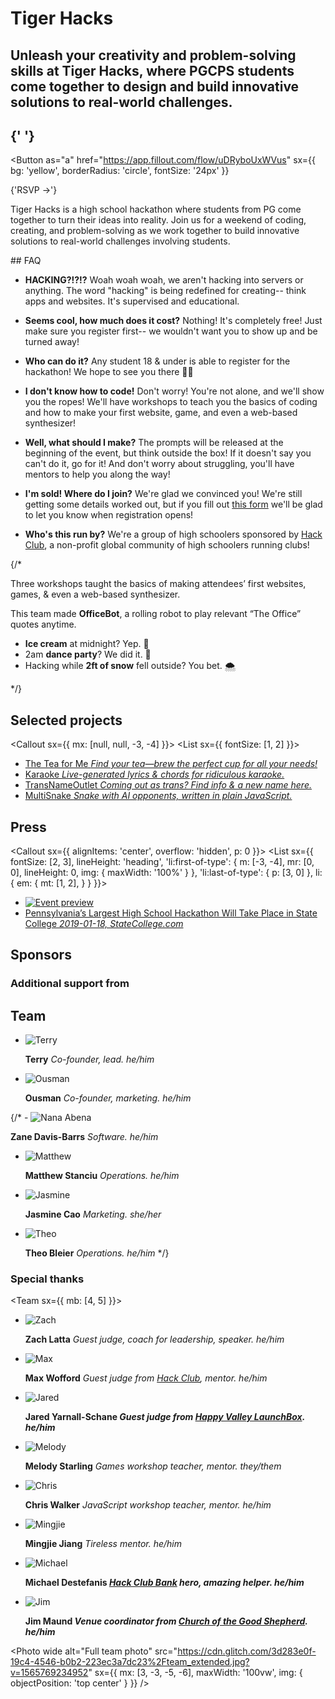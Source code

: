 
<Banner>

# Tiger Hacks

## Unleash your creativity and problem-solving skills at Tiger Hacks, where PGCPS students come together to design and build innovative solutions to real-world challenges.
## {' '}

<Button
  as="a"
  href="https://app.fillout.com/flow/uDRyboUxWVus"
  sx={{ bg: 'yellow', borderRadius: 'circle', fontSize: '24px' }}
>
  {'RSVP →'}
</Button>


</Banner>

<Container>
<Callout sx={{ mx: [null, null, -3, -4] }}>

Tiger Hacks is a high school hackathon where students from PG come together to turn their ideas into reality. Join us for a weekend of coding, creating, and problem-solving as we work together to build innovative solutions to real-world challenges involving students.

</Callout>
</Container>
<Container>
  ## FAQ
  <Callout sx={{ mx: [null, null, -3, -4] }}>
  <FAQ>
  
  - **HACKING?!?!?**
    Woah woah woah, we aren't hacking into servers or anything. The word "hacking" is being redefined for creating-- think apps and websites. It's supervised and educational.
  
  - **Seems cool, how much does it cost?**
    Nothing! It's completely free! Just make sure you register first-- we wouldn't want you to show up and be turned away!
  
  - **Who can do it?**
    Any student 18 & under is able to register for the hackathon! We hope to see you there 👋🏽
  
  - **I don't know how to code!**
    Don't worry! You're not alone, and we'll show you the ropes! We'll have workshops to teach you the basics of coding and how to make your first website, game, and even a web-based synthesizer!
  
  - **Well, what should I make?**
    The prompts will be released at the beginning of the event, but think outside the box! If it doesn't say you can't do it, go for it! And don't worry about struggling, you'll have mentors to help you along the way!
  
  - **I'm sold! Where do I join?**
    We're glad we convinced you! We're still getting some details worked out, but if you fill out [this form](https://app.fillout.com/flow/uDRyboUxWVus) we'll be glad to let you know when registration opens!

  - **Who's this run by?**
    We're a group of high schoolers sponsored by [Hack Club](https://hackclub.com), a non-profit global community of high schoolers running clubs!
  
  </FAQ>
  </Callout>
</Container>

{/* <Gallery>

<Photo wide alt="Overview" src="https://cdn.glitch.com/3d283e0f-19c4-4546-b0b2-223ec3a7dc23%2Foverview.jpg?v=1565769230316" />
<Photo alt="Working" src="https://cdn.glitch.com/3d283e0f-19c4-4546-b0b2-223ec3a7dc23%2Foverview_2.jpg?v=1565769231539" />
<Photo alt="Collaborating" src="https://cdn.glitch.com/3d283e0f-19c4-4546-b0b2-223ec3a7dc23%2Fcollaborating.jpg?v=1565769226508" />


Three workshops taught the basics of making attendees’ first websites, games, & even a web-based synthesizer.

<Photo showAlt alt="Students at the website workshop" src="https://cdn.glitch.com/3d283e0f-19c4-4546-b0b2-223ec3a7dc23%2Fworkshop.jpg?v=1565769230073" />
<Photo showAlt alt="OfficeBot team" src="https://cdn.glitch.com/3d283e0f-19c4-4546-b0b2-223ec3a7dc23%2Fworking.jpg?v=1565769221347" />

This team made **OfficeBot**, a rolling robot to play relevant “The Office” quotes anytime.

- **Ice cream** at midnight? Yep. 🍦
- 2am **dance party**? We did it. 💃
- Hacking while **2ft of snow** fell outside? You bet. 🌨

<Photo alt="Students working" src="https://cdn.glitch.com/3d283e0f-19c4-4546-b0b2-223ec3a7dc23%2Fworking_1.jpg?v=1565769234389" />

</Gallery> */}

<Container>

## Selected projects

<Callout sx={{ mx: [null, null, -3, -4] }}>
<List sx={{ fontSize: [1, 2] }}>

- [The Tea for Me _Find your tea—brew the perfect cup for all your needs!_](https://theteaforme.glitch.me)
- [Karaoke _Live-generated lyrics & chords for ridiculous karaoke._](https://songbot.glitch.me)
- [TransNameOutlet _Coming out as trans? Find info & a new name here._](https://twitter.com/pixelyunicorn/status/1087009045033164800?s=20)
- [MultiSnake _Snake with AI opponents, written in plain JavaScript._](https://multisnakecanvas-1--dopet.repl.co)

</List>
</Callout>

## Press

<Callout sx={{
  alignItems: 'center',
  overflow: 'hidden',
  p: 0
}}>
<List sx={{
  fontSize: [2, 3],
  lineHeight: 'heading',
  'li:first-of-type': {
    m: [-3, -4],
    mr: [0, 0],
    lineHeight: 0,
    img: {
      maxWidth: '100%'
    }
  },
  'li:last-of-type': {
    p: [3, 0]
  },
  li: {
    em: {
      mt: [1, 2],
    }
  }
}}>

- [![Event preview](http://cityportals-statecollegecom-assets.s3.amazonaws.com/assets/news/images/1479059_41077.png)][article]
- [Pennsylvania’s Largest High School Hackathon Will Take Place in State College _2019-01-18, StateCollege.com_][article]

</List>
</Callout>

[article]: http://www.statecollege.com/news/local-news/pennsylvanias-largest-high-school-hackathon-will-take-place-in-state-college,1479059/

## Sponsors

<Sponsors />

### Additional support from

<Sponsors section="additionalSupport" />

## Team

<Team>

- ![Terry](https://thrzl.xyz/profile.webp)

  **Terry** _Co-founder, lead. he/him_

- ![Ousman](https://2019.hackpenn.com/team/joy.jpg)

  **Ousman** _Co-founder, marketing. he/him_

{/* - ![Nana Abena](https://2019.hackpenn.com/team/zane.jpg)

  **Zane Davis-Barrs** _Software. he/him_

- ![Matthew](http://github.com/matthewstanciu.png)

  **Matthew Stanciu** _Operations. he/him_

- ![Jasmine](https://2019.hackpenn.com/team/jasmine.jpg)

  **Jasmine Cao** _Marketing. she/her_

- ![Theo](https://github.com/tmb.png)

  **Theo Bleier** _Operations. he/him_ */}

</Team>

### Special thanks

<Team sx={{ mb: [4, 5] }}>

- ![Zach](https://github.com/zachlatta.png)

  **Zach Latta** _Guest judge, coach for leadership, speaker. he/him_

- ![Max](https://github.com/MaxWofford.png)

  **Max Wofford** _Guest judge from [Hack Club](https://hackclub.com/), mentor. he/him_

- ![Jared](https://cdn.glitch.com/3d283e0f-19c4-4546-b0b2-223ec3a7dc23%2Fjared.jpg?v=1565782211537)

  **Jared Yarnall-Schane _Guest judge from [Happy Valley LaunchBox](http://launchbox.psu.edu/). he/him_**

- ![Melody](https://github.com/pixelyunicorn.png)

  **Melody Starling** _Games workshop teacher, mentor. they/them_

- ![Chris](https://hackclub.com/team/chris.jpg)

  **Chris Walker** _JavaScript workshop teacher, mentor. he/him_

- ![Mingjie](https://github.com/itsmingjie.png)

  **Mingjie Jiang** _Tireless mentor. he/him_

- ![Michael](https://github.com/mdestefanis11.png)

  **Michael Destefanis _[Hack Club Bank](https://hackclub.com/bank/) hero, amazing helper. he/him_**

- ![Jim](https://cdn.glitch.com/3d283e0f-19c4-4546-b0b2-223ec3a7dc23%2FJim%2BMaund.jpg)

  **Jim Maund _Venue coordinator from [Church of the Good Shepherd](https://goo.gl/maps/e1zaGxas6442). he/him_**

</Team>

<Photo
  wide
  alt="Full team photo"
  src="https://cdn.glitch.com/3d283e0f-19c4-4546-b0b2-223ec3a7dc23%2Fteam_extended.jpg?v=1565769234952"
  sx={{
    mx: [3, -3, -5, -6],
    maxWidth: '100vw',
    img: {
      objectPosition: 'top center'
    }
  }}
/>

</Container>
